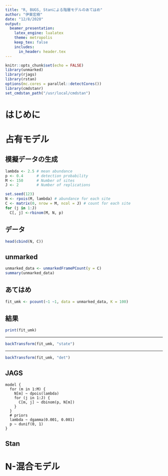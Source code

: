 ```yaml
---
title: "R, BUGS, Stanによる階層モデルのあてはめ"
author: "伊東宏樹"
date: "12/8/2020"
output:
  beamer_presentation:
    latex_engine: lualatex
    theme: metropolis
    keep_tex: false
    includes:
      in_header: header.tex
---
```


```r
knitr::opts_chunk$set(echo = FALSE)
library(unmarked)
library(rjags)
library(rstan)
options(mc.cores = parallel::detectCores())
library(cmdstanr)
set_cmdstan_path("/usr/local/cmdstan")
```


# はじめに


# 占有モデル

## 模擬データの生成

```r
lambda <- 2.5 # mean abundance
p <- 0.4      # detection probability
M <- 150      # Number of sites
J <- 2        # Number of replications

set.seed(123)
N <- rpois(M, lambda) # abundance for each site
C <- matrix(0, nrow = M, ncol = J) # count for each site
for (j in 1:J)
  C[, j] <-rbinom(M, N, p)
```

## データ

```r
head(cbind(N, C))
```

## unmarked

```r
unmarked_data <- unmarkedFramePCount(y = C)
summary(unmarked_data)
```

##  あてはめ

```r
fit_umk <- pcount(~1 ~1, data = unmarked_data, K = 100)
```

## 結果

```r
print(fit_umk)
```

---

```r
backTransform(fit_umk, "state")
```

---

```r
backTransform(fit_umk, "det")
```

## JAGS

```
model {
  for (m in 1:M) {
    N[m] ~ dpois(lambda)
    for (j in 1:J) {
      C[m, j] ~ dbinom(p, N[m])
    }
  }
  # priors
  lambda ~ dgamma(0.001, 0.001)
  p ~ dunif(0, 1)
}
```

## Stan


# N-混合モデル


